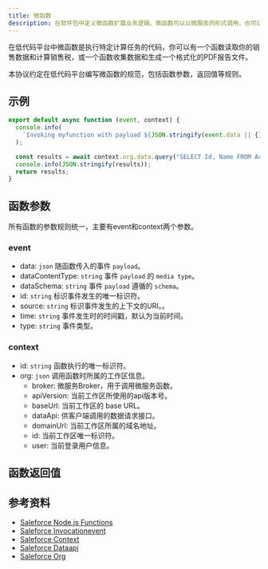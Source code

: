 ```yaml
---
title: 微函数
description: 在软件包中定义微函数扩展业务逻辑，微函数可以以微服务的形式调用，也可以发布为标准的API接口。
---
```


在低代码平台中微函数是执行特定计算任务的代码，你可以有一个函数读取你的销售数据和计算销售税，或一个函数收集数据和生成一个格式化的PDF报告文件。

本协议约定在低代码平台编写微函数的规范，包括函数参数，返回值等规则。

## 示例

```js
export default async function (event, context) {
  console.info(
    `Invoking myfunction with payload ${JSON.stringify(event.data || {})}`
  );

  const results = await context.org.data.query("SELECT Id, Name FROM Account");
  console.info(JSON.stringify(results));
  return results;
}
```

## 函数参数

所有函数的参数规则统一，主要有event和context两个参数。

### event

- data: `json` 随函数传入的事件 `payload`。
- dataContentType: `string` 事件 `payload` 的 `media type`。
- dataSchema: `string` 事件 `payload` 遵循的 `schema`。
- id: `string` 标识事件发生的唯一标识符。
- source:  `string` 标识事件发生的上下文的URI。。
- time: `string` 事件发生时的时间戳，默认为当前时间。
- type: `string` 事件类型。

### context

- id: `string` 函数执行的唯一标识符。
- org: `json` 调用函数时所属的工作区信息。
  - broker: 微服务Broker，用于调用微服务函数。
  - apiVersion:  当前工作区所使用的api版本号。
  - baseUrl: 当前工作区的 base URL。
  - dataApi: 供客户端调用的数据请求接口。
  - domainUrl: 当前工作区所属的域名地址。
  - id: 当前工作区唯一标识符。
  - user: 当前登录用户信息。

## 函数返回值

## 参考资料

- [Saleforce Node.js Functions](https://developer.salesforce.com/docs/platform/functions/guide/NODE_README.html)
- [Saleforce Invocationevent](https://developer.salesforce.com/docs/platform/functions/guide/invocationevent.html)
- [Saleforce Context](https://developer.salesforce.com/docs/platform/functions/guide/context.html)
- [Saleforce Dataapi](https://developer.salesforce.com/docs/platform/functions/guide/dataapi.html)
- [Saleforce Org](https://developer.salesforce.com/docs/platform/functions/guide/org.html)

